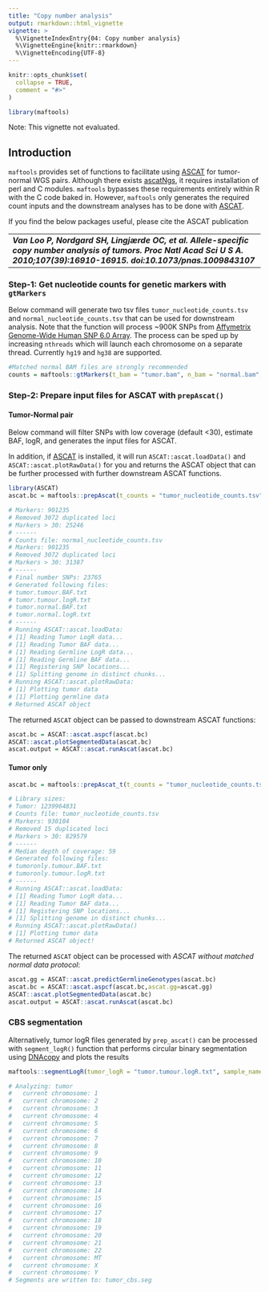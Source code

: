```yaml
---
title: "Copy number analysis"
output: rmarkdown::html_vignette
vignette: >
  %\VignetteIndexEntry{04: Copy number analysis}
  %\VignetteEngine{knitr::rmarkdown}
  %\VignetteEncoding{UTF-8}
---
```


```r
knitr::opts_chunk$set(
  collapse = TRUE,
  comment = "#>"
)
```

```r
library(maftools)
```

Note: This vignette not evaluated.

## Introduction

`maftools` provides set of functions to facilitate using [ASCAT](https://github.com/VanLoo-lab/ascat) for tumor-normal WGS pairs.
Although there exists [ascatNgs](https://github.com/cancerit/ascatNgs), it requires installation of perl and C modules. `maftools` bypasses these requirements entirely within R with the C code baked in. However, `maftools` only generates the required count inputs and the downstream analyses has to be done with [ASCAT](https://github.com/VanLoo-lab/ascat). 

If you find the below packages useful, please cite the ASCAT publication

------------------------------------------------------------------------
***Van Loo P, Nordgard SH, Lingjærde OC, et al. Allele-specific copy number analysis of tumors. Proc Natl Acad Sci U S A. 2010;107(39):16910-16915. doi:10.1073/pnas.1009843107***
------------------------------------------------------------------------

### Step-1: Get nucleotide counts for genetic markers with `gtMarkers`

Below command will generate two tsv files `tumor_nucleotide_counts.tsv` and `normal_nucleotide_counts.tsv` that can be used for downstream analysis. Note that the function will process ~900K SNPs from [Affymetrix Genome-Wide Human SNP 6.0 Array](https://www.ncbi.nlm.nih.gov/geo/query/acc.cgi?acc=GPL6801). The process can be sped up by increasing `nthreads` which will launch each chromosome on a separate thread. 
Currently `hg19` and `hg38` are supported.

```r
#Matched normal BAM files are strongly recommended
counts = maftools::gtMarkers(t_bam = "tumor.bam", n_bam = "normal.bam", build = "hg19")
```

### Step-2: Prepare input files for ASCAT with `prepAscat()`

#### Tumor-Normal pair

Below command will filter SNPs with low coverage (default <30), estimate BAF, logR, and generates the input files for ASCAT.

In addition, if [ASCAT](https://github.com/VanLoo-lab/ascat) is installed, it will run `ASCAT::ascat.loadData()` and `ASCAT::ascat.plotRawData()` for you and returns the ASCAT object that can be further processed with further downstream ASCAT functions.

```r
library(ASCAT)
ascat.bc = maftools::prepAscat(t_counts = "tumor_nucleotide_counts.tsv", n_counts = "normal_nucleotide_counts.tsv", sample_name = "tumor")

# Markers: 901235
# Removed 3072 duplicated loci
# Markers > 30: 25246
# ------
# Counts file: normal_nucleotide_counts.tsv
# Markers: 901235
# Removed 3072 duplicated loci
# Markers > 30: 31387
# ------
# Final number SNPs: 23765
# Generated following files:
# tumor.tumour.BAF.txt
# tumor.tumour.logR.txt
# tumor.normal.BAF.txt
# tumor.normal.logR.txt
# ------
# Running ASCAT::ascat.loadData:
# [1] Reading Tumor LogR data...
# [1] Reading Tumor BAF data...
# [1] Reading Germline LogR data...
# [1] Reading Germline BAF data...
# [1] Registering SNP locations...
# [1] Splitting genome in distinct chunks...
# Running ASCAT::ascat.plotRawData:
# [1] Plotting tumor data
# [1] Plotting germline data
# Returned ASCAT object
```

The returned `ASCAT` object can be passed to downstream ASCAT functions:

```r
ascat.bc = ASCAT::ascat.aspcf(ascat.bc)
ASCAT::ascat.plotSegmentedData(ascat.bc)
ascat.output = ASCAT::ascat.runAscat(ascat.bc) 
```

#### Tumor only

```r
ascat.bc = maftools::prepAscat_t(t_counts = "tumor_nucleotide_counts.tsv", sample_name = "tumoronly")

# Library sizes:
# Tumor: 1239964831
# Counts file: tumor_nucleotide_counts.tsv
# Markers: 930104
# Removed 15 duplicated loci
# Markers > 30: 829579
# ------
# Median depth of coverage: 59
# Generated following files:
# tumoronly.tumour.BAF.txt
# tumoronly.tumour.logR.txt
# ------
# Running ASCAT::ascat.loadData:
# [1] Reading Tumor LogR data...
# [1] Reading Tumor BAF data...
# [1] Registering SNP locations...
# [1] Splitting genome in distinct chunks...
# Running ASCAT::ascat.plotRawData()
# [1] Plotting tumor data
# Returned ASCAT object!
```

The returned `ASCAT` object can be processed with _ASCAT without matched normal data protocol_:

```r
ascat.gg = ASCAT::ascat.predictGermlineGenotypes(ascat.bc) 
ascat.bc = ASCAT::ascat.aspcf(ascat.bc,ascat.gg=ascat.gg) 
ASCAT::ascat.plotSegmentedData(ascat.bc)
ascat.output = ASCAT::ascat.runAscat(ascat.bc) 
```

### CBS segmentation

Alternatively, tumor logR files generated by `prep_ascat()` can be processed with `segment_logR()` function that performs circular binary segmentation using [DNAcopy](https://bioconductor.org/packages/release/bioc/html/DNAcopy.html) and plots the results

```r
maftools::segmentLogR(tumor_logR = "tumor.tumour.logR.txt", sample_name = "tumor")

# Analyzing: tumor 
#   current chromosome: 1 
#   current chromosome: 2 
#   current chromosome: 3 
#   current chromosome: 4 
#   current chromosome: 5 
#   current chromosome: 6 
#   current chromosome: 7 
#   current chromosome: 8 
#   current chromosome: 9 
#   current chromosome: 10 
#   current chromosome: 11 
#   current chromosome: 12 
#   current chromosome: 13 
#   current chromosome: 14 
#   current chromosome: 15 
#   current chromosome: 16 
#   current chromosome: 17 
#   current chromosome: 18 
#   current chromosome: 19 
#   current chromosome: 20 
#   current chromosome: 21 
#   current chromosome: 22 
#   current chromosome: MT 
#   current chromosome: X 
#   current chromosome: Y 
# Segments are written to: tumor_cbs.seg
```
